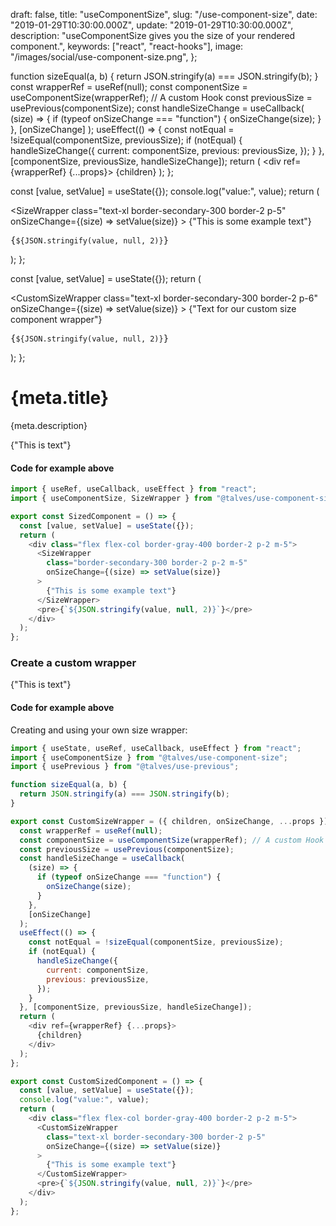   draft: false,
  title: "useComponentSize",
  slug: "/use-component-size",
  date: "2019-01-29T10:30:00.000Z",
  update: "2019-01-29T10:30:00.000Z",
  description:
    "useComponentSize gives you the size of your rendered component.",
  keywords: ["react", "react-hooks"],
  image: "/images/social/use-component-size.png",
};

function sizeEqual(a, b) {
  return JSON.stringify(a) === JSON.stringify(b);
}
  const wrapperRef = useRef(null);
  const componentSize = useComponentSize(wrapperRef); // A custom Hook
  const previousSize = usePrevious(componentSize);
  const handleSizeChange = useCallback(
    (size) => {
      if (typeof onSizeChange === "function") {
        onSizeChange(size);
      }
    },
    [onSizeChange]
  );
  useEffect(() => {
    const notEqual = !sizeEqual(componentSize, previousSize);
    if (notEqual) {
      handleSizeChange({
        current: componentSize,
        previous: previousSize,
      });
    }
  }, [componentSize, previousSize, handleSizeChange]);
  return (
    <div ref={wrapperRef} {...props}>
      {children}
    </div>
  );
};

  const [value, setValue] = useState({});
  console.log("value:", value);
  return (
    <div class="flex flex-col border-gray-400 border-2 p-2 m-5">
      <SizeWrapper
        class="text-xl border-secondary-300 border-2 p-5"
        onSizeChange={(size) => setValue(size)}
      >
        {"This is some example text"}
      </SizeWrapper>
      <pre>{`${JSON.stringify(value, null, 2)}`}</pre>
    </div>
  );
};

  const [value, setValue] = useState({});
  return (
    <div class="flex flex-col border-gray-400 border-2 p-2 m-5">
      <CustomSizeWrapper
        class="text-xl border-secondary-300 border-2 p-6"
        onSizeChange={(size) => setValue(size)}
      >
        {"Text for our custom size component wrapper"}
      </CustomSizeWrapper>
      <pre>{`${JSON.stringify(value, null, 2)}`}</pre>
    </div>
  );
};

# {meta.title}

<p>{meta.description}</p>
<SizedComponent class="flex flex-col border-gray-400 border-2 p-2 m-5">
  {"This is text"}
</SizedComponent>

#### Code for example above

```js
import { useRef, useCallback, useEffect } from "react";
import { useComponentSize, SizeWrapper } from "@talves/use-component-size";

export const SizedComponent = () => {
  const [value, setValue] = useState({});
  return (
    <div class="flex flex-col border-gray-400 border-2 p-2 m-5">
      <SizeWrapper
        class="border-secondary-300 border-2 p-2 m-5"
        onSizeChange={(size) => setValue(size)}
      >
        {"This is some example text"}
      </SizeWrapper>
      <pre>{`${JSON.stringify(value, null, 2)}`}</pre>
    </div>
  );
};
```

### Create a custom wrapper

<CustomSizedComponent class="flex flex-col border-gray-400 border-2 p-3 m-5">
  {"This is text"}
</CustomSizedComponent>

#### Code for example above

Creating and using your own size wrapper:

```js
import { useState, useRef, useCallback, useEffect } from "react";
import { useComponentSize } from "@talves/use-component-size";
import { usePrevious } from "@talves/use-previous";

function sizeEqual(a, b) {
  return JSON.stringify(a) === JSON.stringify(b);
}

export const CustomSizeWrapper = ({ children, onSizeChange, ...props }) => {
  const wrapperRef = useRef(null);
  const componentSize = useComponentSize(wrapperRef); // A custom Hook
  const previousSize = usePrevious(componentSize);
  const handleSizeChange = useCallback(
    (size) => {
      if (typeof onSizeChange === "function") {
        onSizeChange(size);
      }
    },
    [onSizeChange]
  );
  useEffect(() => {
    const notEqual = !sizeEqual(componentSize, previousSize);
    if (notEqual) {
      handleSizeChange({
        current: componentSize,
        previous: previousSize,
      });
    }
  }, [componentSize, previousSize, handleSizeChange]);
  return (
    <div ref={wrapperRef} {...props}>
      {children}
    </div>
  );
};

export const CustomSizedComponent = () => {
  const [value, setValue] = useState({});
  console.log("value:", value);
  return (
    <div class="flex flex-col border-gray-400 border-2 p-2 m-5">
      <CustomSizeWrapper
        class="text-xl border-secondary-300 border-2 p-5"
        onSizeChange={(size) => setValue(size)}
      >
        {"This is some example text"}
      </CustomSizeWrapper>
      <pre>{`${JSON.stringify(value, null, 2)}`}</pre>
    </div>
  );
};
```
